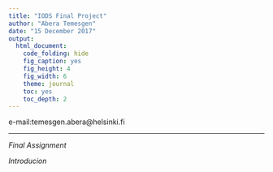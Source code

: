 ```yaml
---
title: "IODS Final Project"
author: "Abera Temesgen"
date: "15 December 2017"
output:
  html_document:
    code_folding: hide
    fig_caption: yes
    fig_height: 4
    fig_width: 6
    theme: journal
    toc: yes
    toc_depth: 2
---
```

e-mail:temesgen.abera@helsinki.fi

***

*Final Assignment*

*Introducion*
